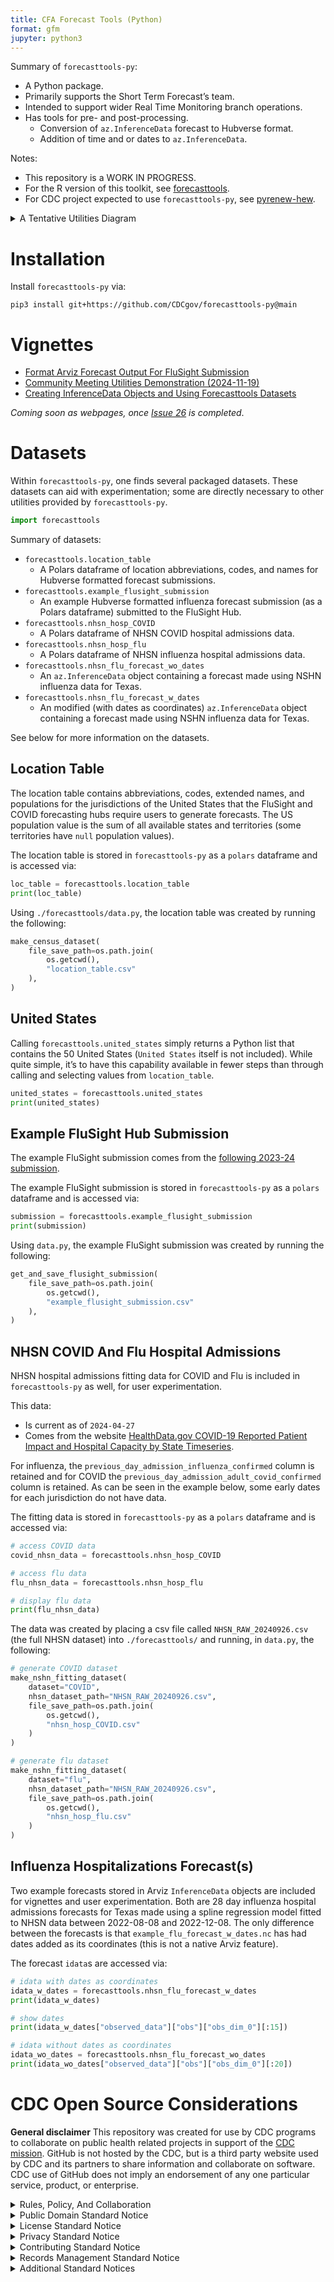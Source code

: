 ```yaml
---
title: CFA Forecast Tools (Python)
format: gfm
jupyter: python3
---
```


<!-- To learn more about using Quarto for
render a GitHub README, see
<https://quarto.org/docs/output-formats/gfm.html>
-->

<!-- ```{python}
#| echo: false
import polars as pl

# format polars dataframe correctly in the
# background
pl.Config.set_tbl_hide_dataframe_shape(False)
pl.Config.set_tbl_formatting("ASCII_MARKDOWN")
pl.Config.set_tbl_hide_column_data_types(False)
``` -->


Summary of `forecasttools-py`:

* A Python package.
* Primarily supports the Short Term Forecast's team.
* Intended to support wider Real Time Monitoring branch operations.
* Has tools for pre- and post-processing.
  * Conversion of `az.InferenceData` forecast to Hubverse format.
  * Addition of time and or dates to `az.InferenceData`.

Notes:

* This repository is a WORK IN PROGRESS.
* For the R version of this toolkit, see [forecasttools](https://github.com/CDCgov/forecasttools).
* For CDC project expected to use `forecasttools-py`, see [pyrenew-hew](https://github.com/CDCgov/pyrenew-hew).

<details markdown=1>
<summary>
A Tentative Utilities Diagram
</summary>

```mermaid
%%{init: {"theme": "neutral", "themeVariables": { "fontFamily": "Iosevka", "fontSize": "25px", "lineColor": "#808b96", "arrowheadColor": "#808b96", "edgeStrokeWidth": "10px", "arrowheadLength": "20px"}}}%%
flowchart TD
    A1[COVID-19 Data _from forecasttools_] --> A4[NumPyro Model]
    A2[Influenza Data _from forecasttools_] --> A4[NumPyro Model]
    A3[External Dataset] --> A4[NumPyro Model]
    A4[NumPyro Model] -->|_arviz.from_numpyro_| A5[Forecast As InferenceData Object wo/ Dates]
    A5[Forecast As InferenceData Object wo/ Dates] -->|_Add Dates To InferenceData_ - done| A6[InferenceData Object w/ Dates]
    A6[InferenceData Object w/ Dates] -->|_Convert To Tidy-Like Dataframe_ - done| A7[Polars Forecast Dataframe w/ Draws]
    A7[Polars Forecast Dataframe w/ Draws] -->|_Convert To Hubverse Formatted Dataframe_ - done| A8[FluSight Submission Dataframe]
    A7[Polars Forecast Dataframe w/ Draws] -->|_Convert To ScoringUtils Formatted Dataframe_ - in progress| A9[ScoringUtils DataFrame]
    A7[Polars Forecast Dataframe w/ Draws] -->|_Save_| A10[Parquet File]
    A8[FluSight Submission Dataframe] -->|_Save_| A11[Parquet File]
    A9[ScoringUtils DataFrame] -->|_Save_| A12[Parquet File]
    A8[FluSight Submission Dataframe] -->|_Convert To ScoringUtils Formatted Dataframe_ - in progress| A9[ScoringUtils DataFrame]
    A12[Parquet File] -->|_Get scores in R_| A13[Forecast Scores]
    A11[Parquet File] -->|_Model Forecast Hypothesis Testing_| A14[Model Comparison Report]

    B1[Pulled Parquet Hubverse Submissions] -->|_Model Forecast Hypothesis Testing_| A14[Model Comparison Report]

    linkStyle default stroke: #808b96
    linkStyle default stroke-width: 2.0px
```
</details>

# Installation

Install `forecasttools-py` via:

```
pip3 install git+https://github.com/CDCgov/forecasttools-py@main
```

# Vignettes

* [Format Arviz Forecast Output For FluSight Submission](https://github.com/CDCgov/forecasttools-py/blob/main/notebooks/flusight_from_idata.qmd)
* [Community Meeting Utilities Demonstration (2024-11-19)](https://github.com/CDCgov/forecasttools-py/blob/main/notebooks/forecasttools_community_demo_2024-11-19.qmd)
* [Creating InferenceData Objects and Using Forecasttools Datasets](https://github.com/CDCgov/forecasttools-py/blob/main/notebooks/datasets_and_idata_creation.qmd)

_Coming soon as webpages, once [Issue 26](https://github.com/CDCgov/forecasttools-py/issues/26) is completed_.

# Datasets

Within `forecasttools-py`, one finds several packaged datasets. These datasets can aid with experimentation; some are directly necessary to other utilities provided by `forecasttools-py`.

```python
import forecasttools
```

Summary of datasets:

* `forecasttools.location_table`
  * A Polars dataframe of location abbreviations, codes, and names for Hubverse formatted forecast submissions.
* `forecasttools.example_flusight_submission`
  * An example Hubverse formatted influenza forecast submission (as a Polars dataframe) submitted to the FluSight Hub.
* `forecasttools.nhsn_hosp_COVID`
  * A Polars dataframe of NHSN COVID hospital admissions data.
* `forecasttools.nhsn_hosp_flu`
  * A Polars dataframe of NHSN influenza hospital admissions data.
* `forecasttools.nhsn_flu_forecast_wo_dates`
  * An `az.InferenceData` object containing a forecast made using NSHN influenza data for Texas.
* `forecasttools.nhsn_flu_forecast_w_dates`
  * An modified (with dates as coordinates) `az.InferenceData` object containing a forecast made using NSHN influenza data for Texas.

See below for more information on the datasets.

## Location Table

The location table contains abbreviations, codes, extended names, and populations for the jurisdictions of the United States that the FluSight and COVID forecasting hubs require users to generate forecasts. The US population value is the sum of all available states and territories (some territories have `null` population values).

The location table is stored in `forecasttools-py` as a `polars` dataframe and is accessed via:

```python
loc_table = forecasttools.location_table
print(loc_table)
```

Using `./forecasttools/data.py`, the location table was created by running the following:

```python
make_census_dataset(
    file_save_path=os.path.join(
        os.getcwd(),
        "location_table.csv"
    ),
)
```

## United States

Calling `forecasttools.united_states` simply returns a Python list that contains the 50 United States (`United States` itself is not included). While quite simple, it's to have this capability available in fewer steps than through calling and selecting values from `location_table`.

```python
united_states = forecasttools.united_states
print(united_states)
```


## Example FluSight Hub Submission

The example FluSight submission comes from the [following 2023-24 submission](https://raw.githubusercontent.com/cdcepi/FluSight-forecast-hub/main/model-output/cfa-flumech/2023-10-14-cfa-flumech.csv).

The example FluSight submission is stored in `forecasttools-py` as a `polars` dataframe and is accessed via:

```python
submission = forecasttools.example_flusight_submission
print(submission)
```

Using `data.py`, the example FluSight submission was created by running the following:

```python
get_and_save_flusight_submission(
    file_save_path=os.path.join(
        os.getcwd(),
        "example_flusight_submission.csv"
    ),
)
```


## NHSN COVID And Flu Hospital Admissions

NHSN hospital admissions fitting data for COVID and Flu is included in `forecasttools-py` as well, for user experimentation.

This data:

* Is current as of `2024-04-27`
* Comes from the website [HealthData.gov COVID-19 Reported Patient Impact and Hospital Capacity by State Timeseries](https://healthdata.gov/Hospital/COVID-19-Reported-Patient-Impact-and-Hospital-Capa/g62h-syeh).

For influenza, the `previous_day_admission_influenza_confirmed` column is retained and for COVID the `previous_day_admission_adult_covid_confirmed` column is retained. As can be seen in the example below, some early dates for each jurisdiction do not have data.

The fitting data is stored in `forecasttools-py` as a `polars` dataframe and is accessed via:

```python
# access COVID data
covid_nhsn_data = forecasttools.nhsn_hosp_COVID

# access flu data
flu_nhsn_data = forecasttools.nhsn_hosp_flu

# display flu data
print(flu_nhsn_data)
```

The data was created by placing a csv file called `NHSN_RAW_20240926.csv` (the full NHSN dataset) into `./forecasttools/` and running, in `data.py`, the following:

```python
# generate COVID dataset
make_nshn_fitting_dataset(
    dataset="COVID",
    nhsn_dataset_path="NHSN_RAW_20240926.csv",
    file_save_path=os.path.join(
        os.getcwd(),
        "nhsn_hosp_COVID.csv"
    )
)

# generate flu dataset
make_nshn_fitting_dataset(
    dataset="flu",
    nhsn_dataset_path="NHSN_RAW_20240926.csv",
    file_save_path=os.path.join(
        os.getcwd(),
        "nhsn_hosp_flu.csv"
    )
)
```

## Influenza Hospitalizations Forecast(s)

Two example forecasts stored in Arviz `InferenceData` objects are included for vignettes and user experimentation. Both are 28 day influenza hospital admissions forecasts for Texas made using a spline regression model fitted to NHSN data between 2022-08-08 and 2022-12-08. The only difference between the forecasts is that `example_flu_forecast_w_dates.nc` has had dates added as its coordinates (this is not a native Arviz feature).

The forecast `idata`s are accessed via:

```python
# idata with dates as coordinates
idata_w_dates = forecasttools.nhsn_flu_forecast_w_dates
print(idata_w_dates)
```

```python
# show dates
print(idata_w_dates["observed_data"]["obs"]["obs_dim_0"][:15])
```

```python
# idata without dates as coordinates
idata_wo_dates = forecasttools.nhsn_flu_forecast_wo_dates
print(idata_wo_dates["observed_data"]["obs"]["obs_dim_0"][:20])
```



# CDC Open Source Considerations

**General disclaimer** This repository was created for use by CDC programs to collaborate on public health related projects in support of the [CDC mission](https://www.cdc.gov/about/organization/mission.htm).  GitHub is not hosted by the CDC, but is a third party website used by CDC and its partners to share information and collaborate on software. CDC use of GitHub does not imply an endorsement of any one particular service, product, or enterprise.

<details markdown=1>
<summary>Rules, Policy, And Collaboration</summary>

* [Open Practices](./rules-and-policies/open_practices.md)
* [Rules of Behavior](./rules-and-policies/rules_of_behavior.md)
* [Thanks and Acknowledgements](./rules-and-policies/thanks.md)
* [Disclaimer](DISCLAIMER.md)
* [Contribution Notice](CONTRIBUTING.md)
* [Code of Conduct](./rules-and-policies/code-of-conduct.md)
</details>

<details markdown=1>
<summary>
Public Domain Standard Notice
</summary>

This repository constitutes a work of the United States Government and is not
subject to domestic copyright protection under 17 USC § 105. This repository is in
the public domain within the United States, and copyright and related rights in
the work worldwide are waived through the [CC0 1.0 Universal public domain dedication](https://creativecommons.org/publicdomain/zero/1.0/).
All contributions to this repository will be released under the CC0 dedication. By
submitting a pull request you are agreeing to comply with this waiver of
copyright interest.
</details>


<details markdown=1>
<summary>
License Standard Notice
</summary>

The repository utilizes code licensed under the terms of the Apache Software
License and therefore is licensed under ASL v2 or later.

This source code in this repository is free: you can redistribute it and/or modify it under
the terms of the Apache Software License version 2, or (at your option) any
later version.

This source code in this repository is distributed in the hope that it will be useful, but WITHOUT ANY
WARRANTY; without even the implied warranty of MERCHANTABILITY or FITNESS FOR A
PARTICULAR PURPOSE. See the Apache Software License for more details.

You should have received a copy of the Apache Software License along with this
program. If not, see http://www.apache.org/licenses/LICENSE-2.0.html

The source code forked from other open source projects will inherit its license.
</details>

<details markdown=1>
<summary>
Privacy Standard Notice
</summary>

This repository contains only non-sensitive, publicly available data and
information. All material and community participation is covered by the
[Disclaimer](DISCLAIMER.md)
and [Code of Conduct](code-of-conduct.md).
For more information about CDC's privacy policy, please visit [http://www.cdc.gov/other/privacy.html](https://www.cdc.gov/other/privacy.html).
</details>

<details markdown=1>
<summary>
Contributing Standard Notice
</summary>

Anyone is encouraged to contribute to the repository by [forking](https://help.github.com/articles/fork-a-repo)
and submitting a pull request. (If you are new to GitHub, you might start with a
[basic tutorial](https://help.github.com/articles/set-up-git).) By contributing
to this project, you grant a world-wide, royalty-free, perpetual, irrevocable,
non-exclusive, transferable license to all users under the terms of the
[Apache Software License v2](http://www.apache.org/licenses/LICENSE-2.0.html) or
later.

All comments, messages, pull requests, and other submissions received through
CDC including this GitHub page may be subject to applicable federal law, including but not limited to the Federal Records Act, and may be archived. Learn more at [http://www.cdc.gov/other/privacy.html](http://www.cdc.gov/other/privacy.html).
</details>

<details markdown=1>
<summary>
Records Management Standard Notice
</summary>

This repository is not a source of government records, but is a copy to increase
collaboration and collaborative potential. All government records will be
published through the [CDC web site](http://www.cdc.gov).
</details>

<details markdown=1>

<summary>
Additional Standard Notices
</summary>

Please refer to [CDC's Template Repository](https://github.com/CDCgov/template) for more information about [contributing to this repository](https://github.com/CDCgov/template/blob/main/CONTRIBUTING.md), [public domain notices and disclaimers](https://github.com/CDCgov/template/blob/main/DISCLAIMER.md), and [code of conduct](https://github.com/CDCgov/template/blob/main/code-of-conduct.md).
</details>
